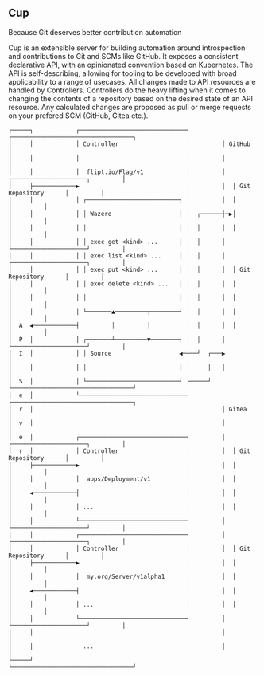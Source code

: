 
Cup
---

<Callout emoji="🥤">
Because Git deserves better contribution automation
</Callout>

Cup is an extensible server for building automation around introspection and contributions to Git and SCMs like GitHub.
It exposes a consistent declarative API, with an opinionated convention based on Kubernetes.
The API is self-describing, allowing for tooling to be developed with broad applicability to a range of usecases.
All changes made to API resources are handled by Controllers.
Controllers do the heavy lifting when it comes to changing the contents of a repository based on the desired state of an API resource.
Any calculated changes are proposed as pull or merge requests on your prefered SCM (GitHub, Gitea etc.).

```
┌─────┐            ┌──────────────────────────────┐         ┌──────────────────────────────────┐
│     │            │ Controller                   │         │ GitHub                           │
│     │            │                              │         │                                  │
│     │            │  flipt.io/Flag/v1            │         │  ┌─────────────────────┐         │
│     ├────────────▶                              │         │  │ Git Repository      │         │
│     │            │ ┌──────────────────────────┐ │         │  │                     │         │
│     │            │ │ Wazero                   │ │  ┌──────┼─▶│                     │         │
│     │            │ │                          │ │  │      │  │                     │         │
│     │            │ │ exec get <kind> ...      │ │  │      │  └─────────────────────┘         │
│     │            │ │ exec list <kind> ...     │ │  │      │  ┌─────────────────────┐         │
│     │            │ │ exec put <kind> ...      │ │  │      │  │ Git Repository      │         │
│     │            │ │ exec delete <kind> ...   │ │  │      │  │                     │         │
│     │            │ │                          │ │  │      │  │                     │         │
│     │            │ └───────▲─────────┬────────┘ │  │      │  │                     │         │
│  A  ◀────────────┤         │         │          │  │      │  │                     │         │
│  P  │            │ ┌───────┴─────────▼────────┐ │  │      │  └─────────────────────┘         │
│  I  │            │ │ Source                   ◀─┼──┘  ┌───▶                                  │
│     │            │ │                          │ │     │   │                                  │
│  S  │            │ └──────────────────────────┘ ├─────┘   └──────────────────────────────────┘
│  e  │            └──────────────────────────────┘         ┌──────────────────────────────────┐
│  r  │                                                     │ Gitea                            │
│  v  │                                                     │                                  │
│  e  │            ┌──────────────────────────────┐         │  ┌─────────────────────┐         │
│  r  │            │ Controller                   │         │  │ Git Repository      │         │
│     ├────────────▶                              │         │  │                     │         │
│     │            │  apps/Deployment/v1          │         │  │                     │         │
│     ◀────────────┤                              │         │  │                     │         │
│     │            │ ...                          │         │  │                     │         │
│     │            └──────────────────────────────┘         │  └─────────────────────┘         │
│     │            ┌──────────────────────────────┐         │  ┌─────────────────────┐         │
│     │            │ Controller                   │         │  │ Git Repository      │         │
│     ├────────────▶                              │         │  │                     │         │
│     │            │  my.org/Server/v1alpha1      │         │  │                     │         │
│     ◀────────────┤                              │         │  │                     │         │
│     │            │ ...                          │         │  │                     │         │
│     │            └──────────────────────────────┘         │  └─────────────────────┘         │
│     │                                                     │                                  │
│     │              ...                                    │                                  │
└─────┘                                                     └──────────────────────────────────┘
```
